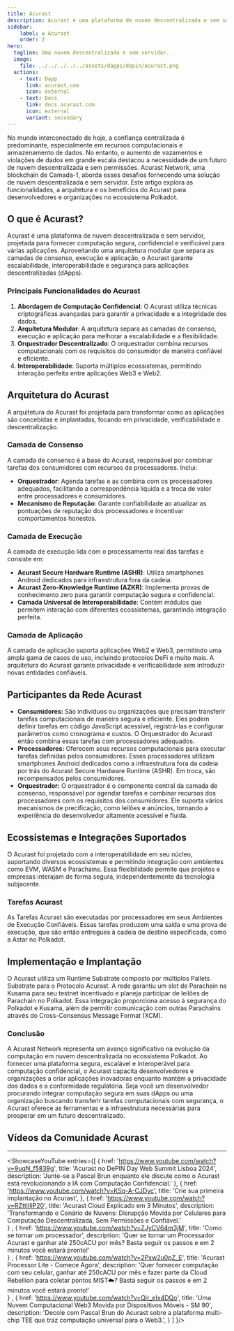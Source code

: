 ```yaml
---
title: Acurast
description: Acurast é uma plataforma de nuvem descentralizada e sem servidor, projetada para fornecer computação segura, confidencial e verificável para várias aplicações.
sidebar:
    label: ✪ Acurast
    order: 2
hero:
  tagline: Uma nuvem descentralizada e sem servidor.
  image: 
    file: ../../../../../assets/dapps/depin/acurast.png
  actions:
    - text: Dapp
      link: acurast.com 
      icon: external
    - text: Docs
      link: docs.acurast.com 
      icon: external
      variant: secondary
---
```



No mundo interconectado de hoje, a confiança centralizada é predominante, especialmente em recursos computacionais e armazenamento de dados. No entanto, o aumento de vazamentos e violações de dados em grande escala destacou a necessidade de um futuro de nuvem descentralizada e sem permissões. Acurast Network, uma blockchain de Camada-1, aborda esses desafios fornecendo uma solução de nuvem descentralizada e sem servidor. Este artigo explora as funcionalidades, a arquitetura e os benefícios do Acurast para desenvolvedores e organizações no ecossistema Polkadot.

## O que é Acurast?
Acurast é uma plataforma de nuvem descentralizada e sem servidor, projetada para fornecer computação segura, confidencial e verificável para várias aplicações. Aproveitando uma arquitetura modular que separa as camadas de consenso, execução e aplicação, o Acurast garante escalabilidade, interoperabilidade e segurança para aplicações descentralizadas (dApps).

### Principais Funcionalidades do Acurast
1. **Abordagem de Computação Confidencial**: O Acurast utiliza técnicas criptográficas avançadas para garantir a privacidade e a integridade dos dados.
2. **Arquitetura Modular**: A arquitetura separa as camadas de consenso, execução e aplicação para melhorar a escalabilidade e a flexibilidade.
3. **Orquestrador Descentralizado**: O orquestrador combina recursos computacionais com os requisitos do consumidor de maneira confiável e eficiente.
4. **Interoperabilidade**: Suporta múltiplos ecossistemas, permitindo interação perfeita entre aplicações Web3 e Web2.

## Arquitetura do Acurast
A arquitetura do Acurast foi projetada para transformar como as aplicações são concebidas e implantadas, focando em privacidade, verificabilidade e descentralização.

### Camada de Consenso
A camada de consenso é a base do Acurast, responsável por combinar tarefas dos consumidores com recursos de processadores. Inclui:

- **Orquestrador**: Agenda tarefas e as combina com os processadores adequados, facilitando a correspondência líquida e a troca de valor entre processadores e consumidores.
- **Mecanismo de Reputação**: Garante confiabilidade ao atualizar as pontuações de reputação dos processadores e incentivar comportamentos honestos.

### Camada de Execução
A camada de execução lida com o processamento real das tarefas e consiste em:
- **Acurast Secure Hardware Runtime (ASHR)**: Utiliza smartphones Android dedicados para infraestrutura fora da cadeia.
- **Acurast Zero-Knowledge Runtime (AZKR)**: Implementa provas de conhecimento zero para garantir computação segura e confidencial.
- **Camada Universal de Interoperabilidade**: Contém módulos que permitem interação com diferentes ecossistemas, garantindo integração perfeita.

### Camada de Aplicação
A camada de aplicação suporta aplicações Web2 e Web3, permitindo uma ampla gama de casos de uso, incluindo protocolos DeFi e muito mais. A arquitetura do Acurast garante privacidade e verificabilidade sem introduzir novas entidades confiáveis.

## Participantes da Rede Acurast
- **Consumidores:** São indivíduos ou organizações que precisam transferir tarefas computacionais de maneira segura e eficiente. Eles podem definir tarefas em código JavaScript acessível, registrá-las e configurar parâmetros como cronograma e custos. O Orquestrador do Acurast então combina essas tarefas com processadores adequados.
- **Processadores:** Oferecem seus recursos computacionais para executar tarefas definidas pelos consumidores. Esses processadores utilizam smartphones Android dedicados como a infraestrutura fora da cadeia por trás do Acurast Secure Hardware Runtime (ASHR). Em troca, são recompensados pelos consumidores.
- **Orquestrador:** O orquestrador é o componente central da camada de consenso, responsável por agendar tarefas e combinar recursos dos processadores com os requisitos dos consumidores. Ele suporta vários mecanismos de precificação, como leilões e anúncios, tornando a experiência do desenvolvedor altamente acessível e fluida.

## Ecossistemas e Integrações Suportados
O Acurast foi projetado com a interoperabilidade em seu núcleo, suportando diversos ecossistemas e permitindo integração com ambientes como EVM, WASM e Parachains. Essa flexibilidade permite que projetos e empresas interajam de forma segura, independentemente da tecnologia subjacente.

### Tarefas Acurast
As Tarefas Acurast são executadas por processadores em seus Ambientes de Execução Confiáveis. Essas tarefas produzem uma saída e uma prova de execução, que são então entregues à cadeia de destino especificada, como a Astar no Polkadot.

## Implementação e Implantação
O Acurast utiliza um Runtime Substrate composto por múltiplos Pallets Substrate para o Protocolo Acurast. A rede garantiu um slot de Parachain na Kusama para seu testnet incentivado e planeja participar de leilões de Parachain no Polkadot. Essa integração proporciona acesso à segurança do Polkadot e Kusama, além de permitir comunicação com outras Parachains através do Cross-Consensus Message Format (XCM).

### Conclusão
A Acurast Network representa um avanço significativo na evolução da computação em nuvem descentralizada no ecossistema Polkadot. Ao fornecer uma plataforma segura, escalável e interoperável para computação confidencial, o Acurast capacita desenvolvedores e organizações a criar aplicações inovadoras enquanto mantém a privacidade dos dados e a conformidade regulatória. Seja você um desenvolvedor procurando integrar computação segura em suas dApps ou uma organização buscando transferir tarefas computacionais com segurança, o Acurast oferece as ferramentas e a infraestrutura necessárias para prosperar em um futuro descentralizado.

## Vídeos da Comunidade Acurast
------------
<ShowcaseYouTube
  entries={[
    {
      href: 'https://www.youtube.com/watch?v=9uqN_f5839g',
      title: 'Acurast no DePIN Day Web Summit Lisboa 2024',
      description: 'Junte-se a Pascal Brun enquanto ele discute como o Acurast está revolucionando a IA com Computação Confidencial.' 
      },
          {
      href: 'https://www.youtube.com/watch?v=KSq-A-CJDyc',
      title: 'Crie sua primeira implantação no Acurast',
      },
      {
      href: 'https://www.youtube.com/watch?v=RZttiIIiP20',
      title: 'Acurast Cloud Explicado em 3 Minutos',
      description: 'Transformando o Cenário de Nuvens: Disrupção Movida por Celulares para Computação Descentralizada, Sem Permissões e Confiável.'  
      } ,
          {
      href: 'https://www.youtube.com/watch?v=ZJyCV64m3jM',
      title: 'Como se tornar um processador',
      description: 'Quer se tornar um Processador Acurast e ganhar até 250cACU por mês? Basta seguir os passos e em 2 minutos você estará pronto!'  
      } ,
                {
      href: 'https://www.youtube.com/watch?v=2Pxw2u0pZ_E',
      title: 'Acurast Processor Lite - Comece Agora',
      description: 'Quer fornecer computação com seu celular, ganhar até 250cACU por mês e fazer parte da Cloud Rebellion para coletar pontos MIST☁️? Basta seguir os passos e em 2 minutos você estará pronto!'  
      } ,
                {
      href: 'https://www.youtube.com/watch?v=Qir_eIx4DQo',
      title: 'Uma Nuvem Computacional Web3 Movida por Dispositivos Móveis - SM 90',
      description: 'Decole com Pascal Brun do Acurast sobre a plataforma multi-chip TEE que traz computação universal para o Web3.',
      }
       ]
}/>
